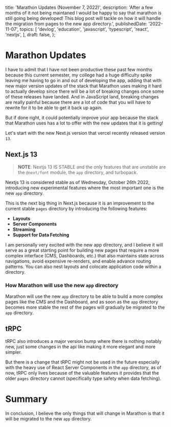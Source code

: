   title: 'Marathon Updates (November 7, 2022)',
  description:
    'After a few months of it not being maintaned I would be happy to say that marathon is still going being developed! This blog post will tackle on how it will handle the migration from pages to the new app directory.',
  publishedDate: '2022-11-07',
  topics: [
    'devlog',
    'education',
    'javascript',
    'typescript',
    'react',
    'nextjs',
  ],
  draft: false,
};

# Marathon Updates

I have to admit that I have not been productive these past few months because
this current semester, my college had a huge difficulty spike leaving me having
to go in and out of developing the app, adding that with new major version
updates of the stack that Marathon uses making it hard to actually develop since
there will be a lot of breaking changes once some of these releases have landed.
And in JavaScript land, breaking changes are really painful because there are a
lot of code that you will have to rewrite for it to be able to get it back up
again.

But if done right, it could potentially improve your app because the stack that
Marathon uses has a lot to offer with the new updates that it is getting!

Let's start with the new Next.js version that vercel recently released version
`13`.

## Next.js 13

> **NOTE**: Nextjs 13 IS STABLE and the only features that are unstable are the
> `@next/font` module, the `app` directory, and turbopack.

Nextjs 13 is considered stable as of Wednesday, October 26th 2022, introducing
new experimental features where the most important one is the new `app`
directory.

This is the next big thing in Next.js because it is an improvement to the
current stable `pages` directory by introducing the following features:

- **Layouts**
- **Server Components**
- **Streaming**
- **Support for Data Fetching**

I am personally very excited with the new app directory, and I believe it will
serve as a great starting point for building new pages that require a more
complex interface (CMS, Dashboards, etc.) that also maintains state across
navigations, avoid expensive re-renders, and enable advance routing patterns.
You can also nest layouts and colocate application code within a directory.

### How Marathon will use the new `app` directory

Marathon will use the new `app` directory to be able to build a more complex
pages like the CMS and the Dashboard, and as soon as the `app` directory becomes
more stable the rest of the pages will gradually be migrated to the `app`
directory.

## tRPC

tRPC also introduces a major version bump where there is nothing notably new,
just some changes in the api like making it more elegant and more simpler.

But there is a change that tRPC might not be used in the future especially with
the heavy use of React Server Components in the `app` directory, as of now, tRPC
only lives because of the valuable features it provides that the older `pages`
directory cannot (specifically type safety when data fetching).

# Summary

In conclusion, I believe the only things that will change in Marathon is that it
will be migrated to the new `app` directory.
